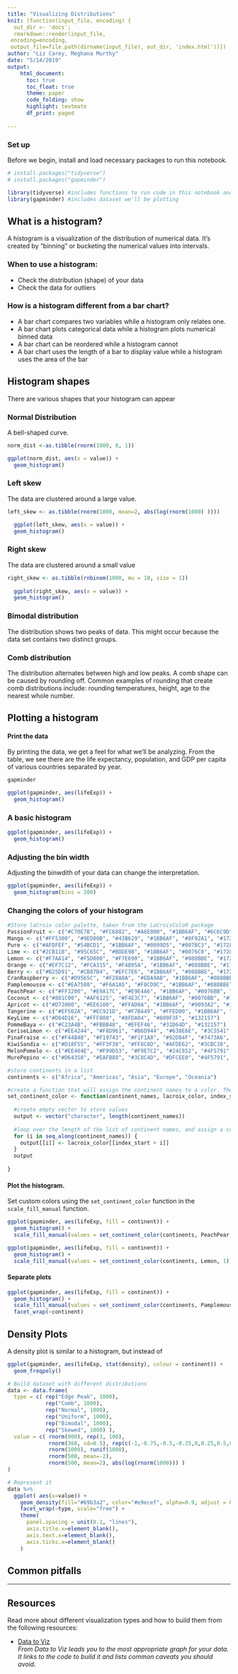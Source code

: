 ```yaml
---
title: "Visualizing Distributions"
knit: (function(input_file, encoding) {
  out_dir <- 'docs';
  rmarkdown::render(input_file,
 encoding=encoding,
 output_file=file.path(dirname(input_file), out_dir, 'index.html'))})
author: "Liz Carey, Meghana Murthy"
date: "5/14/2019"
output:  
    html_document: 
      toc: true
      toc_float: true
      theme: paper
      code_folding: show
      highlight: textmate
      df_print: paged
    
---
```


### Set up  

Before we begin, install and load necessary packages to run this notebook. 

```r
# install.packages("tidyverse")
# install.packages("gapminder")
```


```r

library(tidyverse) #includes functions to run code in this notebook and
library(gapminder) #includes dataset we'll be plotting
```

## What is a histogram? 

A histogram is a visualization of the distribution of numerical data. It's created by "binning" or bucketing the numerical values into intervals. 

### When to use a histogram:   
+ Check the distribution (shape) of your data 
+ Check the data for outliers

### How is a histogram different from a bar chart? 
+ A bar chart compares two variables while a histogram only relates one. 
+ A bar chart plots categorical data while a histogram plots numerical binned data
+ A bar chart can be reordered while a histogram cannot
+ A bar chart uses the length of a bar to display value while a histogram uses the area of the bar

## Histogram shapes  
There are various shapes that your histogram can appear

### Normal Distribution
A bell-shaped curve.  

```r
norm_dist <-as.tibble(rnorm(1000, 0, 1))

ggplot(norm_dist, aes(x = value)) + 
  geom_histogram()

```


### Left skew
The data are clustered around a large value.  

```r
left_skew <- as.tibble(rnorm(1000, mean=2, abs(log(rnorm(1000) ))))

  ggplot(left_skew, aes(x = value)) + 
  geom_histogram()


```


### Right skew  
The data are clustered around a small value 

```r
right_skew <- as.tibble(rnbinom(1000, mu = 10, size = 1))
  
  ggplot(right_skew, aes(x = value)) + 
  geom_histogram()
```

### Bimodal distribution  

The distribution shows two peaks of data. This might occur because the data set contains two distinct groups. 

### Comb distribution
The distribution alternates between high and low peaks. A comb shape can be caused by rounding off. Common examples of rounding that create comb distributions include: rounding temperatures, height, age to the nearest whole number. 


## Plotting a histogram



#### Print the data
By printing the data, we get a feel for what we'll be analyzing. 
From the table, we see there are the life expectancy, population, and GDP per capita of various countries separated by year. 

```r
gapminder
```

```r
ggplot(gapminder, aes(lifeExp)) + 
  geom_histogram()
```

### A basic histogram
```r
ggplot(gapminder, aes(lifeExp)) +
  geom_histogram()
```

### Adjusting the bin width  

Adjusting the binwdith of your data can change the interpretation.

```r
ggplot(gapminder, aes(lifeExp)) +
  geom_histogram(bins = 200)
```


### Changing the colors of your histogram

```r

#Store laCroix color palette, taken from the LaCroisColoR package
PassionFruit <- c("#C70E7B", "#FC6882", "#A6E000", "#1BB6AF", "#6C6C9D", "#172869")
Mango <- c("#FF5300", "#9ED80B", "#43B629", "#1BB6AF", "#8F92A1", "#172869")
Pure <- c("#AFDFEF", "#54BCD1", "#1BB6AF", "#0099D5", "#007BC3", "#172869")
Lime <- c("#2CB11B", "#95C65C", "#BDDE9B", "#1BB6AF", "#0076C0", "#172869")
Lemon <- c("#F7AA14", "#F5D000", "#F7E690", "#1BB6AF", "#088BBE", "#172869")
Orange <- c("#EF7C12", "#FCA315", "#F4B95A", "#1BB6AF", "#088BBE", "#172869")
Berry <- c("#B25D91", "#CB87B4", "#EFC7E6", "#1BB6AF", "#088BBE", "#172869")
CranRaspberry <- c("#D9565C", "#F28A8A", "#EDA9AB", "#1BB6AF", "#088BBE", "#172869")
Pamplemousse <- c("#EA7580", "#F6A1A5", "#F8CD9C", "#1BB6AF", "#088BBE", "#172869")
PeachPear <- c("#FF3200", "#E9A17C", "#E9E4A6", "#1BB6AF", "#0076BB", "#172869")
Coconut <- c("#881C00", "#AF6125", "#F4E3C7", "#1BB6AF", "#0076BB", "#172869")
Apricot <- c("#D72000", "#EE6100", "#FFAD0A", "#1BB6AF", "#9093A2", "#132157")
Tangerine <- c("#EF562A", "#EC921D", "#F7B449", "#FFED00", "#1BB6AF", "#9093A2", "#132157")
KeyLime <- c("#D84D16", "#FFF800", "#8FDA04", "#009F3F", "#132157")
PommeBaya <- c("#C23A4B", "#FBBB48", "#EFEF46", "#31D64D", "#132157")
CeriseLimon <- c("#EE4244", "#F8D961", "#B6D944", "#638E6E", "#3C5541", "#132157")
PinaFraise <- c("#F44B4B", "#F19743", "#F1F1A8", "#92D84F", "#7473A6", "#132157")
KiwiSandia <- c("#D18F55", "#FF3F38", "#FF8C8D", "#AFDE62", "#3CBC38", "#4F5791", " #132157")
MelonPomelo <- c("#EE404E", "#F99D53", "#F9E7C2", "#24C852", "#4F5791", "#132157")
MurePepino <- c("#D64358", "#EAFB88", "#3C8C4D", "#DFCEE0", "#4F5791", "#132157")
```

```r
#store continents in a list
continents <- c("Africa", "Americas", "Asia", "Europe", "Oceania")

#create a function that will assign the continent names to a color. The function takes three inputs: the list of variables to be colored (e.g. continent names), the type of laCroix palette, and the start of the index. change the index_start to 0 or 1 to get variations of laCroix palette.
set_continent_color <- function(continent_names, lacroix_color, index_start) {
  
  #create empty vector to store values
  output <- vector("character", length(continent_names))
  
  #loop over the length of the list of continent names, and assign a color to each continent
  for (i in seq_along(continent_names)) {
    output[[i]] <- lacroix_color[[index_start + i]]
  }
  output 
  
}

```

#### Plot the histogram.  

Set custom colors using the `set_continent_color` function in the `scale_fill_manual` function.

<div class = "row">
  
<div class = "col-md-6">
```r

ggplot(gapminder, aes(lifeExp, fill = continent)) +
  geom_histogram() + 
  scale_fill_manual(values = set_continent_color(continents, PeachPear, 1))
```
</div>

<div class = "col-md-6">
```r

ggplot(gapminder, aes(lifeExp, fill = continent)) +
  geom_histogram() + 
  scale_fill_manual(values = set_continent_color(continents, Lemon, 1))
```  
</div>

</div>
  
#### Separate plots  

```r
ggplot(gapminder, aes(lifeExp, fill = continent)) +
  geom_histogram() + 
  scale_fill_manual(values = set_continent_color(continents, Pamplemousse, 1)) +
  facet_wrap(~continent)
```



## Density Plots  
A density plot is similar to a histogram, but instead of 

```r
ggplot(gapminder, aes(lifeExp, stat(density), colour = continent)) +
  geom_freqpoly()
```
```r
# Build dataset with different distributions
data <- data.frame(
  type = c( rep("Edge Peak", 1000), 
            rep("Comb", 1000), 
            rep("Normal", 1000), 
            rep("Uniform", 1000), 
            rep("Bimodal", 1000), 
            rep("Skewed", 1000) ),
  value = c( rnorm(900), rep(3, 100), 
             rnorm(360, sd=0.5), rep(c(-1,-0.75,-0.5,-0.25,0,0.25,0.5,0.75), 80), 
             rnorm(1000), runif(1000), 
             rnorm(500, mean=-2), 
             rnorm(500, mean=2), abs(log(rnorm(1000))) )
)

# Represent it
data %>%
  ggplot( aes(x=value)) +
    geom_density(fill="#69b3a2", color="#e9ecef", alpha=0.9, adjust = 0.5) +
    facet_wrap(~type, scale="free") +
    theme(
      panel.spacing = unit(0.1, "lines"),
      axis.title.x=element_blank(),
      axis.text.x=element_blank(),
      axis.ticks.x=element_blank()
    )
```

## Common pitfalls  


*** 

## Resources

Read more about different visualization types and how to build them from the following resources:  

+  [Data to Viz](https://www.data-to-viz.com/)  
    *From Data to Viz leads you to the most appropriate graph for your data. It links to the code to build it and lists common caveats you should avoid.*

